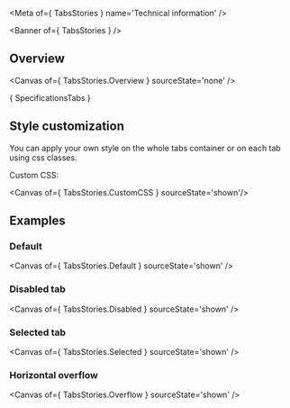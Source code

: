 
<Meta of={ TabsStories } name='Technical information' />

<Banner of={ TabsStories } />

## Overview

<Canvas of={ TabsStories.Overview } sourceState='none' />

<Markdown>{ SpecificationsTabs }</Markdown>

## Style customization

You can apply your own style on the whole tabs container or on each tab using css classes.

Custom CSS:

<Canvas of={ TabsStories.CustomCSS } sourceState='shown'/>

## Examples

### Default

<Canvas of={ TabsStories.Default } sourceState='shown' />

### Disabled tab

<Canvas of={ TabsStories.Disabled } sourceState='shown' />

### Selected tab

<Canvas of={ TabsStories.Selected } sourceState='shown' />

### Horizontal overflow

<Canvas of={ TabsStories.Overflow } sourceState='shown' />
